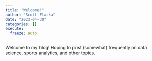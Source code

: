 ```yaml
---
title: "Welcome!"
author: "Scott Flaska"
date: "2023-04-30"
categories: []
execute: 
  freeze: auto
---
```


Welcome to my blog! Hoping to post (somewhat) frequently on data science, sports analytics, and other topics.
